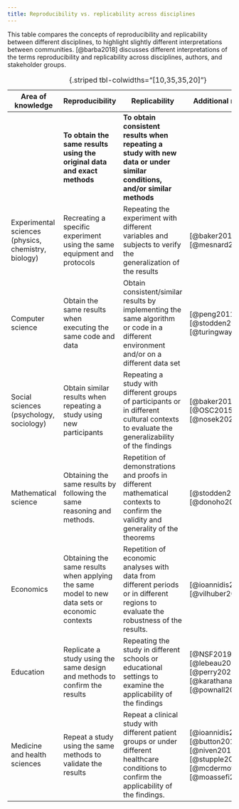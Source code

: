 ```yaml
---
title: Reproducibility vs. replicability across disciplines
---
```


This table compares the concepts of reproducibility and replicability between different disciplines, to highlight slightly different interpretations between communities. [@barba2018] discusses different interpretations of the terms reproducibility and replicability across disciplines, authors, and stakeholder groups.

::: column-screen-inset-right
| Area of knowledge                                   | Reproducibility                                                                               | Replicability                                                                                                                                | Additional readings                                                                               |
|-----------------------------------------------------|-----------------------------------------------------------------------------------------------|----------------------------------------------------------------------------------------------------------------------------------------------|---------------------------------------------------------------------------------------------------|
|                                                     | **To obtain the same results using the original data and exact methods**                      | **To obtain consistent results when repeating a study with new data or under similar conditions, and/or similar methods**                    |                                                                                                   |
| Experimental sciences (physics, chemistry, biology) | Recreating a specific experiment using the same equipment and protocols                       | Repeating the experiment with different variables and subjects to verify the generalization of the results                                   | [@baker2017], [@mesnard2017]                                                                      |
| Computer science                                    | Obtain the same results when executing the same code and data                                 | Obtain consistent/similar results by implementing the same algorithm or code in a different environment and/or on a different data set       | [@peng2011], [@stodden2014], [@turingway2019]                                                     |
| Social sciences (psychology, sociology)             | Obtain similar results when repeating a study using new participants                          | Repeating a study with different groups of participants or in different cultural contexts to evaluate the generalizability of the findings   | [@baker2015], [@OSC2015], [@nosek2022]                                                            |
| Mathematical science                                | Obtaining the same results by following the same reasoning and methods.                       | Repetition of demonstrations and proofs in different mathematical contexts to confirm the validity and generality of the theorems            | [@stodden2013], [@donoho2015]                                                                     |
| Economics                                           | Obtaining the same results when applying the same model to new data sets or economic contexts | Repetition of economic analyses with data from different periods or in different regions to evaluate the robustness of the results.          | [@ioannidis2017], [@vilhuber2020]                                                                 |
| Education                                           | Replicate a study using the same design and methods to confirm the results                    | Repeating the study in different schools or educational settings to examine the applicability of the findings                                | [@NSF2019], [@lebeau2021], [@perry2022], [@karathanasis2022], [@pownall2023]                      |
| Medicine and health sciences                        | Repeat a study using the same methods to validate the results                                 | Repeat a clinical study with different patient groups or under different healthcare conditions to confirm the applicability of the findings. | [@ioannidis2005], [@button2013], [@niven2018] , [@stupple2019], [@mcdermott2021], [@moassefi2023] |

: {.striped tbl-colwidths="\[10,35,35,20\]"}
:::
